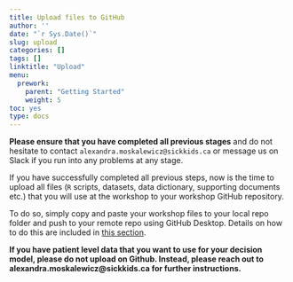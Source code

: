 ```yaml
---
title: Upload files to GitHub
author: ''
date: "`r Sys.Date()`"
slug: upload
categories: []
tags: []
linktitle: "Upload"
menu:
  prework:
    parent: "Getting Started"
    weight: 5
toc: yes
type: docs
---
```


**Please ensure that you have completed all previous stages** and do not hesitate to contact `alexandra.moskalewicz@sickkids.ca` or message us on Slack if you run into any problems at any stage. 

If you have successfully completed all previous steps, now is the time to upload all files (`R` scripts, datasets, data dictionary, supporting documents etc.) that you will use at the workshop to your workshop GitHub repository. 

To do so, simply copy and paste your workshop files to your local repo folder and push to your remote repo using GitHub Desktop. Details on how to do this are included in [this section](/prework/github).

**If you have patient level data that you want to use for your decision model, please do not upload on Github. Instead, please reach out to alexandra.moskalewicz@sickkids.ca for further instructions.**

